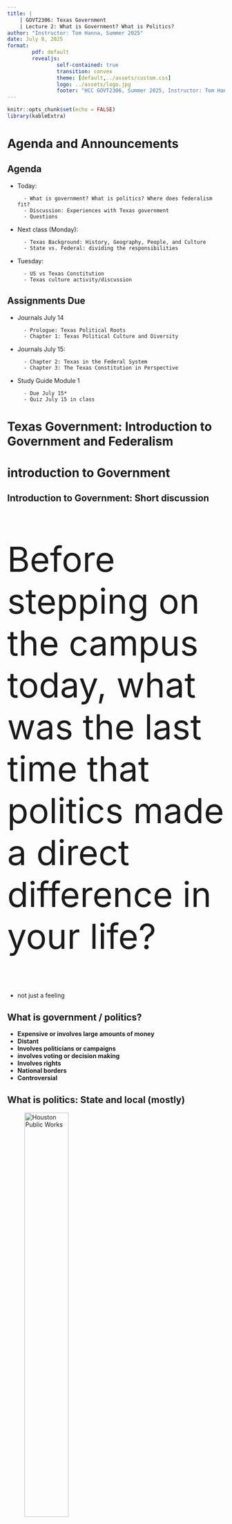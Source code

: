 ```yaml
---
title: |
    | GOVT2306: Texas Government
    | Lecture 2: What is Government? What is Politics?
author: "Instructor: Tom Hanna, Summer 2025"
date: July 8, 2025
format: 
        pdf: default
        revealjs:
                self-contained: true
                transition: convex
                theme: [default,../assets/custom.css]
                logo: ../assets/logo.jpg
                footer: "HCC GOVT2306, Summer 2025, Instructor: Tom Hanna>" 
---
```



```r
knitr::opts_chunk$set(echo = FALSE)
library(kableExtra)
```


# Agenda and Announcements

## Agenda

- Today:

        - What is government? What is politics? Where does federalism fit?
        - Discussion: Experiences with Texas government
        - Questions


- Next class (Monday):
        
        - Texas Background: History, Geography, People, and Culture
        - State vs. Federal: dividing the responsibilities
        
- Tuesday:

        - US vs Texas Constitution
        - Texas culture activity/discussion
        

## Assignments Due

- Journals July 14

        - Prologue: Texas Political Roots
        - Chapter 1: Texas Political Culture and Diversity
        
- Journals July 15: 

        - Chapter 2: Texas in the Federal System
        - Chapter 3: The Texas Constitution in Perspective

- Study Guide Module 1
        
        - Due July 15*
        - Quiz July 15 in class
        


# Texas Government: Introduction to Government and Federalism{background-color="yellow" background-image="texas_state_capitol.jpg" background-size="100px" background-repeat="repeat"}



# introduction to Government
        
## Introduction to Government: Short discussion

::: {.custom-style style="font-size: 80px;"}
Before stepping on the campus today, what was the last time that politics made a direct difference in your life?
:::
* not just a feeling

## What is government / politics? 

- **Expensive or involves large amounts of money**
- **Distant**
- **Involves politicians or campaigns**
- **involves voting or decision making**
- **Involves rights**
- **National borders**
- **Controversial**




## What is politics: State and local (mostly)

![Houston Public Works](houston-public.png){width="49%"}

## What is politics: Federal, state and local

![Metro rail](metrorail.jpg){width="49%"} 

## What is politics: Federal, state and local

![HCC Central Campus](hcc_central.jpg){width="49%"}


## What is politics? 

- **Not distant** 
- **immediate,right here**
- **touches everything**
- **direct impacts are constant**
- **involves all of us**
- **It can be expensive, but it's not always about money**

## Politics is powerful

- Immense power to achieve good ends 


## Politics is powerful

- Immense power to achieve good ends 
- Immense power to do incredible harm

## Politics is powerful

- Immense power to achieve good ends 
- Immense power to do incredible harm

## Politics is powerful

::: {.custom-style style="font-size: 3em;"}
Why does politics have such power to cause harm?
:::



## Introduction to Government

::: {.custom-style style="font-size: 80px;"}
To really understand government and politics we first need to know what those things are. 
:::


## What is government?

:::{.custom-style style="font-size: 80px;"}
What is government?
:::

- Government is what it does
- Government is something else more fundamental

## What does government do?

:::{.custom-style style="font-size: 80px;"}
Collective action: organizing individuals to achieve a common goal
:::


## Is government the only group that engages in collective action?


:::{.custom-style style="font-size: 80px;"}
Is government the only group that engages in collective action?
:::


## Is government the only group that engages in collective action?

- Family
- Churches
- Charities
- Businesses!
- Community organizations




## What makes government different?


::: {.custom-style style="font-size: 80px;"}
What makes government different from other organizations?
:::


## What makes government different?

![Severe Penalties](severe_penalties.jpg){width="90%"}



## What makes government different?

- police force
- prison system
- military
- **enforcement backed by violent, armed force**



## Formal definition of government

:::{.custom-style style="font-size: 80px;"}
Government is the organization that has the **exclusive right to use organized coercive force** in a given territory that is commonly perceived as **legitimate**.
:::

## Formal definition of government

- organized
- coercive
- violent
- legitimate


## What is politics?

:::{.custom-style style="font-size: 80px;"}
Politics is the process of making collective decisions in the context of government. Making collective decisions about why, how, and when to use coercive force.
:::


## Why limit government?




## Why limit government?

:::{.custom-style style="font-size: 80px;"}
Because government is violent force!
:::
    
## How do we limit government in the US system?

- By defining its powers



## How do we limit government in the US system?

- By defining its powers
- By setting limits to its powers

    
        

## How do we limit government in the US system?

- By defining its powers
- By setting limits to its powers
- By guaranteeing rights to individuals
...


## How do we limit government in the US system?

- By defining its powers
- By setting limits to its powers
- By guaranteeing rights to individuals
...

But how do those paper guarantees stand up to the reality of violent force?


## How do we limit government in the US system?

:::{.custom-style style="font-size: 80px;"}
By dividing the power among competing groups with different agendas
:::

## Dividing power

- Separation of powers
- Checks and balances

## Federal level

![Separation of Powers](separation_of_powers.jpg){width="90%"}

## Federal level

![Checks and Balances](checks_arrows.jpg){width="90%"}


## State level

We do the same thing at the state level, but with different names

- President - Executive (more than the Governor)
- Congress - Legislature 
- Courts - Courts

## What is perhaps the biggest separation of powers in the US system?



## What is perhaps the biggest separation of powers in the US system?

- Federal vs 50 states
- Under the US Constitution, the federal government is limited to only those powers that are explicitly granted to it. 
- All other powers are reserved to the states or the people.


## Supremacy

- The US Constitution is the supreme law of the land
- The federal government is supreme in areas given to it by the US Constitution
- Under the state constitutions, the states are supreme in anything not prohibited *by US Constitution*


## Supremacy

- Under the state constitutions, the states are supreme in anything not prohibited *by US Constitution*
- Note: this does not say, "prohibited by Congress" or "prohibited by the President" or even "prohibited by the Supreme Court

## State vs Federal Powers

![State vs Federal Powers](powers.jpg){width="90%"}

## State vs Federal Powers

One of the least talked about and most important state powers for preventing federal tyranny is the power to...


## State vs Federal Powers

One of the least talked about and most important state powers for preventing federal tyranny is the power to...

**Conduct elections**





## Authorship and License

- Author: Tom Hanna

- Website: <a href="https://tom-hanna.org/">tomhanna.me</a>

- License: This work is licensed under a <a href= "http://creativecommons.org/licenses/by-nc-sa/4.0/">Creative Commons Attribution-NonCommercial-ShareAlike 4.0 International License.</a>

<a href= "http://creativecommons.org/licenses/by-nc-sa/4.0/">![Creative Commons License](../assets/creative_commons_license.png)</a>
